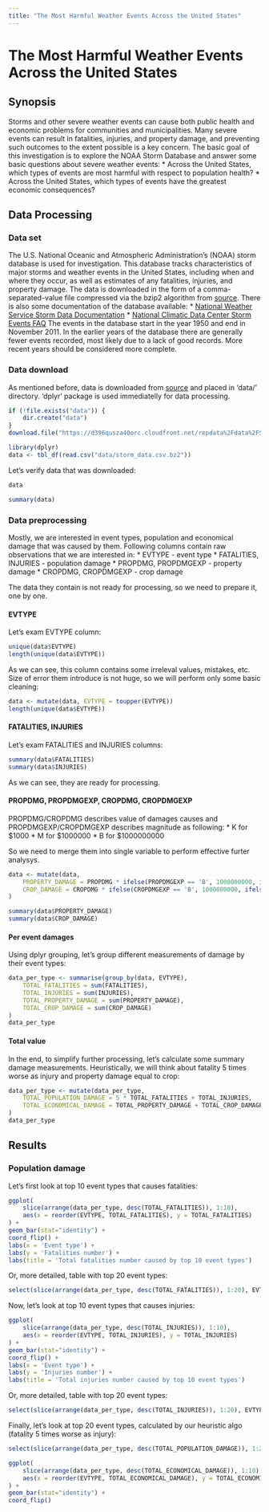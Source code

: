 ```yaml
---
title: "The Most Harmful Weather Events Across the United States"
---
```


# The Most Harmful Weather Events Across the United States

## Synopsis

Storms and other severe weather events can cause both public health and economic problems for communities and municipalities. Many severe events can result in fatalities, injuries, and property damage, and preventing such outcomes to the extent possible is a key concern.
The basic goal of this investigation is to explore the NOAA Storm Database and answer some basic questions about severe weather events:
* Across the United States, which types of events are most harmful with respect to population health?
* Across the United States, which types of events have the greatest economic consequences?

## Data Processing

### Data set

The U.S. National Oceanic and Atmospheric Administration's (NOAA) storm database is used for investigation. This database tracks characteristics of major storms and weather events in the United States, including when and where they occur, as well as estimates of any fatalities, injuries, and property damage. The data is downloaded in the form of a comma-separated-value file compressed via the bzip2 algorithm from [source](https://d396qusza40orc.cloudfront.net/repdata%2Fdata%2FStormData.csv.bz2).
There is also some documentation of the database available:
* [National Weather Service Storm Data Documentation](https://d396qusza40orc.cloudfront.net/repdata%2Fpeer2_doc%2Fpd01016005curr.pdf)
* [National Climatic Data Center Storm Events FAQ](https://d396qusza40orc.cloudfront.net/repdata%2Fpeer2_doc%2FNCDC%20Storm%20Events-FAQ%20Page.pdf)
The events in the database start in the year 1950 and end in November 2011. In the earlier years of the database there are generally fewer events recorded, most likely due to a lack of good records. More recent years should be considered more complete.

### Data download

As mentioned before, data is downloaded from [source](https://d396qusza40orc.cloudfront.net/repdata%2Fdata%2FStormData.csv.bz2) and placed in 'data/' directory. 'dplyr' package is used immediatelly for data processing.

```r
if (!file.exists("data")) {
	dir.create("data")
}
download.file("https://d396qusza40orc.cloudfront.net/repdata%2Fdata%2FStormData.csv.bz2", dest = "data/storm_data.csv.bz2")

library(dplyr)
data <- tbl_df(read.csv("data/storm_data.csv.bz2"))
```

Let's verify data that was downloaded:
```r
data
```
```r
summary(data)
```

### Data preprocessing

Mostly, we are interested in event types, population and economical damage that was caused by them. Following columns contain raw observations that we are interested in:
* EVTYPE - event type
* FATALITIES, INJURIES - population damage
* PROPDMG, PROPDMGEXP - property damage
* CROPDMG, CROPDMGEXP - crop damage

The data they contain is not ready for processing, so we need to prepare it, one by one.

#### EVTYPE

Let's exam EVTYPE column:

```r
unique(data$EVTYPE)
length(unique(data$EVTYPE))
```

As we can see, this column contains some irreleval values, mistakes, etc. Size of error them introduce is not huge, so we will perform only some basic cleaning:
```r
data <- mutate(data, EVTYPE = toupper(EVTYPE))
length(unique(data$EVTYPE))
```

#### FATALITIES, INJURIES

Let's exam FATALITIES and INJURIES columns:
```r
summary(data$FATALITIES)
summary(data$INJURIES)
```

As we can see, they are ready for processing.

#### PROPDMG, PROPDMGEXP, CROPDMG, CROPDMGEXP

PROPDMG/CROPDMG describes value of damages causes and PROPDMGEXP/CROPDMGEXP describes magnitude as following:
* K for $1000
* M for $1000000
* B for $1000000000

So we need to merge them into single variable to perform effective furter analysys.

```r
data <- mutate(data, 
	PROPERTY_DAMAGE = PROPDMG * ifelse(PROPDMGEXP == 'B', 1000000000, ifelse(PROPDMGEXP == 'M', 1000000, ifelse(PROPDMGEXP == 'K', 1000, 1))), 
	CROP_DAMAGE = CROPDMG * ifelse(CROPDMGEXP == 'B', 1000000000, ifelse(CROPDMGEXP == 'M', 1000000, ifelse(CROPDMGEXP == 'K', 1000, 1)))
)
```
```r
summary(data$PROPERTY_DAMAGE)
summary(data$CROP_DAMAGE)
```

#### Per event damages

Using dplyr grouping, let's group different measurements of damage by their event types:

```r
data_per_type <- summarise(group_by(data, EVTYPE), 
	TOTAL_FATALITIES = sum(FATALITIES), 
	TOTAL_INJURIES = sum(INJURIES),
	TOTAL_PROPERTY_DAMAGE = sum(PROPERTY_DAMAGE),
	TOTAL_CROP_DAMAGE = sum(CROP_DAMAGE)
)
data_per_type
```

#### Total value

In the end, to simplify further processing, let's calculate some summary damage measurements. Heuristically, we will think about fatality 5 times worse as injury and property damage equal to crop:

```r
data_per_type <- mutate(data_per_type,
	TOTAL_POPULATION_DAMAGE = 5 * TOTAL_FATALITIES + TOTAL_INJURIES,
	TOTAL_ECONOMICAL_DAMAGE = TOTAL_PROPERTY_DAMAGE + TOTAL_CROP_DAMAGE
)
data_per_type
```

## Results

### Population damage

Let's first look at top 10 event types that causes fatalities:

```r
ggplot(
	slice(arrange(data_per_type, desc(TOTAL_FATALITIES)), 1:10), 
	aes(x = reorder(EVTYPE, TOTAL_FATALITIES), y = TOTAL_FATALITIES)
) + 
geom_bar(stat="identity") + 
coord_flip() + 
labs(x = 'Event type') +
labs(y = 'Fatalities number') +
labs(title = 'Total fatalities number caused by top 10 event types')
```

Or, more detailed, table with top 20 event types:

```r
select(slice(arrange(data_per_type, desc(TOTAL_FATALITIES)), 1:20), EVTYPE, TOTAL_FATALITIES)
```

Now, let's look at top 10 event types that causes injuries:

```r
ggplot(
	slice(arrange(data_per_type, desc(TOTAL_INJURIES)), 1:10), 
	aes(x = reorder(EVTYPE, TOTAL_INJURIES), y = TOTAL_INJURIES)
) + 
geom_bar(stat="identity") + 
coord_flip() + 
labs(x = 'Event type') +
labs(y = 'Injuries number') +
labs(title = 'Total injuries number caused by top 10 event types')
```

Or, more detailed, table with top 20 event types:

```r
select(slice(arrange(data_per_type, desc(TOTAL_INJURIES)), 1:20), EVTYPE, TOTAL_INJURIES)
```

Finally, let's look at top 20 event types, calculated by our heuristic algo (fatality 5 times worse as injury):

```r
select(slice(arrange(data_per_type, desc(TOTAL_POPULATION_DAMAGE)), 1:20), EVTYPE, TOTAL_FATALITIES, TOTAL_INJURIES)
```

```r
ggplot(
	slice(arrange(data_per_type, desc(TOTAL_ECONOMICAL_DAMAGE)), 1:10), 
	aes(x = reorder(EVTYPE, TOTAL_ECONOMICAL_DAMAGE), y = TOTAL_ECONOMICAL_DAMAGE)
) + 
geom_bar(stat="identity") + 
coord_flip()
```